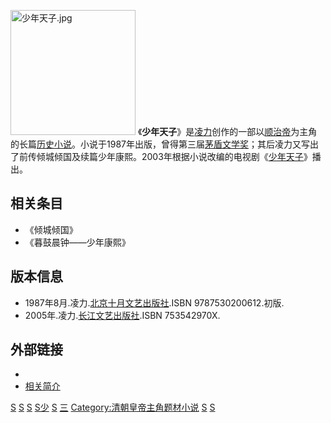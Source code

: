 {{Otheruses|subject=小说|other=改编电视剧|少年天子 (电视剧)}}
[[File:少年天子.jpg|200px]]
《'''少年天子'''》是[[凌力|凌力]]创作的一部以[[顺治帝|顺治帝]]为主角的长篇[[历史小说|历史小说]]。小说于1987年出版，曾得第三届[[茅盾文学奖|茅盾文学奖]]；其后凌力又写出了前传倾城倾国及续篇少年康熙。2003年根据小说改编的电视剧《[[少年天子_(电视剧)|少年天子]]》播出。

== 相关条目 ==

*《倾城倾国》
*《暮鼓晨钟——少年康熙》

== 版本信息 ==
*1987年8月.凌力.[[北京十月文艺出版社|北京十月文艺出版社]].ISBN 9787530200612.初版.
*2005年.凌力.[[长江文艺出版社|长江文艺出版社]].ISBN 753542970X.

== 外部链接 ==

*{{豆瓣|2977713}}
*[http://www.chinavalue.net/bookinfo/BookInfo.aspx?BookId=75838 相关简介] {{Wayback|url=http://www.chinavalue.net/bookinfo/BookInfo.aspx?BookId=75838 |date=20160304090132 }}
{{茅盾文学奖|第三屆}}

{{小说小作品}}
[[Category:1987年长篇小说|S]]
[[Category:1987年中国作品|S]]
[[Category:1980年代中国小说|S]]
[[Category:中文长篇小说|S少]]
[[Category:清朝早期背景小說|S]]
[[Category:茅盾文学奖获奖作品|三]]
[[Category:清朝皇帝主角题材小说|Category:清朝皇帝主角题材小说]]
[[Category:北京紫禁城題材小說|S]]
[[Category:改编成电视剧的中华人民共和国小说|S]]
